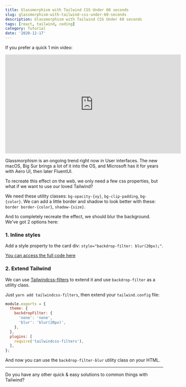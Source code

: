 ```yaml
---
title: Glassmorphism with Tailwind CSS Under 60 seconds
slug: glassmorphism-with-tailwind-css-under-60-seconds
description: Glassmorphism with Tailwind CSS Under 60 seconds
tags: [react, tailwind, coding]
category: Tutorial
date: '2020-12-17'
---
```

If you prefer a quick 1 min video:
<iframe width="560" height="315" src="https://www.youtube.com/embed/sIRbiNKJ0Cc" frameBorder="0" allow="accelerometer; autoplay; clipboard-write; encrypted-media; gyroscope; picture-in-picture" allowFullScreen></iframe>

Glassmorphism is an ongoing trend right now in User interfaces. The new macOS, Big Sur brings a lot of it into the OS, and Microsoft has it for years with Aero UI, then later FluentUI.


To recreate this effect on the web, we only need a few css properties, but what if we want to use our loved Tailwind?

We need these utility classes: `bg-opacity-{xy}`, `bg-clip-padding`, `bg-{color}`. We can add a little border and shadow to look better with these: `border border-{color}`, `shadow-{size}`.

And to completely recreate the effect, we should blur the background. We've got 2 options here:

### 1. Inline styles
Add a style property to the card div: `style="backdrop-filter: blur(20px);"`.

[You can access the full code here](https://play.tailwindcss.com/LTnkNgDSLj)

### 2. Extend Tailwind
We can use [Tailwindcss-filters](https://github.com/benface/tailwindcss-filters) to extend it and use `backdrop-filter` as a utility class.

Just `yarn add tailwindcss-filters`, then extend your `tailwind.config` file:

```js:tailwind.config.js
module.exports = {
  theme: {
    backdropFilter: {
      'none': 'none',
      'blur': 'blur(20px)',
    },
  },
  plugins: [
    require('tailwindcss-filters'),
  ],
};
```

And now you can use the `backdrop-filter-blur` utility class on your HTML.

---

Do you have any other quick & easy solutions to common things with Tailwind?